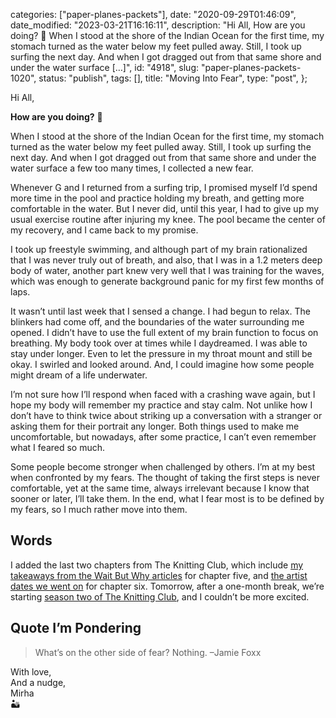 
  categories: ["paper-planes-packets"],
  date: "2020-09-29T01:46:09",
  date_modified: "2023-03-21T16:16:11",
  description:
    "Hi All, How are you doing? 🌵 When I stood at the shore of the Indian Ocean for the first time, my stomach turned as the water below my feet pulled away. Still, I took up surfing the next day. And when I got dragged out from that same shore and under the water surface […]",
  id: "4918",
  slug: "paper-planes-packets-1020",
  status: "publish",
  tags: [],
  title: "Moving Into Fear",
  type: "post",
};


Hi All,

**How are you doing?** 🌵

When I stood at the shore of the Indian Ocean for the first time, my stomach turned as the water below my feet pulled away. Still, I took up surfing the next day. And when I got dragged out from that same shore and under the water surface a few too many times, I collected a new fear.

Whenever G and I returned from a surfing trip, I promised myself I’d spend more time in the pool and practice holding my breath, and getting more comfortable in the water. But I never did, until this year, I had to give up my usual exercise routine after injuring my knee. The pool became the center of my recovery, and I came back to my promise.

I took up freestyle swimming, and although part of my brain rationalized that I was never truly out of breath, and also, that I was in a 1.2 meters deep body of water, another part knew very well that I was training for the waves, which was enough to generate background panic for my first few months of laps.

It wasn’t until last week that I sensed a change. I had begun to relax. The blinkers had come off, and the boundaries of the water surrounding me opened. I didn’t have to use the full extent of my brain function to focus on breathing. My body took over at times while I daydreamed. I was able to stay under longer. Even to let the pressure in my throat mount and still be okay. I swirled and looked around. And, I could imagine how some people might dream of a life underwater.

I’m not sure how I’ll respond when faced with a crashing wave again, but I hope my body will remember my practice and stay calm. Not unlike how I don’t have to think twice about striking up a conversation with a stranger or asking them for their portrait any longer. Both things used to make me uncomfortable, but nowadays, after some practice, I can’t even remember what I feared so much.

Some people become stronger when challenged by others. I’m at my best when confronted by my fears. The thought of taking the first steps is never comfortable, yet at the same time, always irrelevant because I know that sooner or later, I’ll take them. In the end, what I fear most is to be defined by my fears, so I much rather move into them.

## Words

I added the last two chapters from The Knitting Club, which include [my takeaways from the Wait But Why articles](/posts/the-knitting-club/#wait-but-why) for chapter five, and [the artist dates we went on](/posts/the-knitting-club/#the-artists-way) for chapter six. Tomorrow, after a one-month break, we’re starting [season two of The Knitting Club](/posts/the-knitting-club-season-two/), and I couldn’t be more excited.

## Quote I’m Pondering

> What’s on the other side of fear? Nothing. –Jamie Foxx

With love,\
And a nudge,\
Mirha\
🏜
